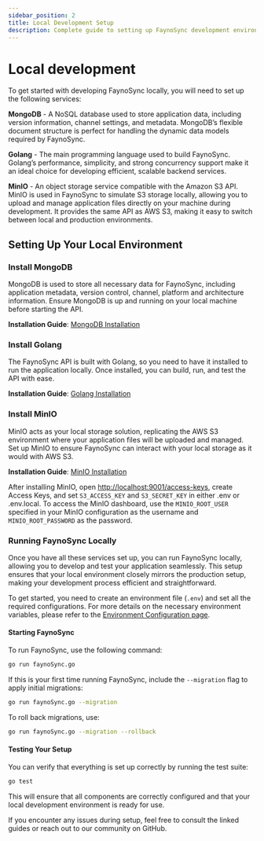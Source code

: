 ```yaml
---
sidebar_position: 2
title: Local Development Setup
description: Complete guide to setting up FaynoSync development environment with MongoDB, Golang, and MinIO
---
```


# Local development

To get started with developing FaynoSync locally, you will need to set up the following services:

**MongoDB** - A NoSQL database used to store application data, including version information, channel settings, and metadata. MongoDB’s flexible document structure is perfect for handling the dynamic data models required by FaynoSync.



**Golang** - The main programming language used to build FaynoSync. Golang’s performance, simplicity, and strong concurrency support make it an ideal choice for developing efficient, scalable backend services.



**MinIO** - An object storage service compatible with the Amazon S3 API. MinIO is used in FaynoSync to simulate S3 storage locally, allowing you to upload and manage application files directly on your machine during development. It provides the same API as AWS S3, making it easy to switch between local and production environments.



## Setting Up Your Local Environment

### Install MongoDB
MongoDB is used to store all necessary data for FaynoSync, including application metadata, version control, channel, platform and architecture information. Ensure MongoDB is up and running on your local machine before starting the API.

**Installation Guide**: [MongoDB Installation](https://www.mongodb.com/docs/manual/administration/install-community/)

### Install Golang
The FaynoSync API is built with Golang, so you need to have it installed to run the application locally. Once installed, you can build, run, and test the API with ease.

**Installation Guide**: [Golang Installation](https://go.dev/doc/install)

### Install MinIO
MinIO acts as your local storage solution, replicating the AWS S3 environment where your application files will be uploaded and managed. Set up MinIO to ensure FaynoSync can interact with your local storage as it would with AWS S3.

**Installation Guide**: [MinIO Installation](https://min.io/docs/minio/linux/operations/install-deploy-manage/deploy-minio-single-node-single-drive.html)

After installing MinIO, open [http://localhost:9001/access-keys](http://localhost:9001/access-keys), create Access Keys, and set `S3_ACCESS_KEY` and `S3_SECRET_KEY` in either .env or .env.local. To access the MinIO dashboard, use the `MINIO_ROOT_USER` specified in your MinIO configuration as the username and `MINIO_ROOT_PASSWORD` as the password.


### Running FaynoSync Locally

Once you have all these services set up, you can run FaynoSync locally, allowing you to develop and test your application seamlessly. This setup ensures that your local environment closely mirrors the production setup, making your development process efficient and straightforward.

To get started, you need to create an environment file (`.env`) and set all the required configurations. For more details on the necessary environment variables, please refer to the [Environment Configuration page](./env-overview).

#### Starting FaynoSync
To run FaynoSync, use the following command:
```bash
go run faynoSync.go
```
If this is your first time running FaynoSync, include the `--migration` flag to apply initial migrations:

```bash
go run faynoSync.go --migration
```

To roll back migrations, use:

```bash
go run faynoSync.go --migration --rollback
```

#### Testing Your Setup
You can verify that everything is set up correctly by running the test suite:

```bash
go test
```

This will ensure that all components are correctly configured and that your local development environment is ready for use.

If you encounter any issues during setup, feel free to consult the linked guides or reach out to our community on GitHub.

